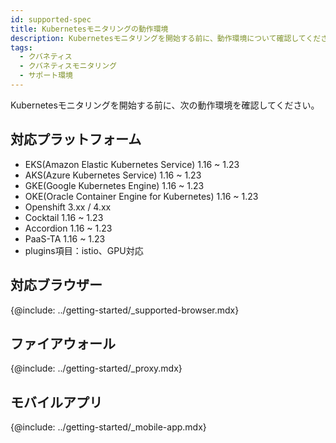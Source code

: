 ```yaml
---
id: supported-spec
title: Kubernetesモニタリングの動作環境
description: Kubernetesモニタリングを開始する前に、動作環境について確認してください。
tags:
  - クバネティス
  - クバネティスモニタリング
  - サポート環境
---
```


Kubernetesモニタリングを開始する前に、次の動作環境を確認してください。

## 対応プラットフォーム

-   EKS(Amazon Elastic Kubernetes Service) 1.16 ~ 1.23
-   AKS(Azure Kubernetes Service) 1.16 ~ 1.23
-   GKE(Google Kubernetes Engine) 1.16 ~ 1.23
-   OKE(Oracle Container Engine for Kubernetes) 1.16 ~ 1.23
-   Openshift 3.xx / 4.xx
-   Cocktail 1.16 ~ 1.23
-   Accordion 1.16 ~ 1.23
-   PaaS-TA 1.16 ~ 1.23
-   plugins項目：istio、GPU対応

## 対応ブラウザー

{@include: ../getting-started/_supported-browser.mdx}  

## ファイアウォール

{@include: ../getting-started/_proxy.mdx}  

## モバイルアプリ

{@include: ../getting-started/_mobile-app.mdx}  
